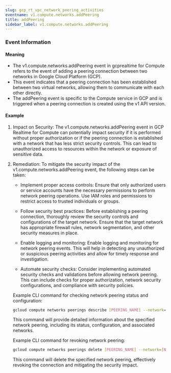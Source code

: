 ```yaml
--- 
slug: gcp_rt_vpc_network_peering_activities
eventname: v1.compute.networks.addPeering
title: addPeering
sidebar_label: v1.compute.networks.addPeering
---
```

                       
### Event Information

#### Meaning

- The v1.compute.networks.addPeering event in gcprealtime for Compute refers to the event of adding a peering connection between two networks in Google Cloud Platform (GCP).
- This event indicates that a peering connection has been established between two virtual networks, allowing them to communicate with each other directly.
- The addPeering event is specific to the Compute service in GCP and is triggered when a peering connection is created using the v1 API version.

#### Example

1. Impact on Security: The v1.compute.networks.addPeering event in GCP Realtime for Compute can potentially impact security if it is performed without proper authorization or if the peering connection is established with a network that has less strict security controls. This can lead to unauthorized access to resources within the network or exposure of sensitive data.

2. Remediation: To mitigate the security impact of the v1.compute.networks.addPeering event, the following steps can be taken:

   - Implement proper access controls: Ensure that only authorized users or service accounts have the necessary permissions to perform network peering operations. Use IAM roles and permissions to restrict access to trusted individuals or groups.

   - Follow security best practices: Before establishing a peering connection, thoroughly review the security controls and configurations of the target network. Ensure that the target network has appropriate firewall rules, network segmentation, and other security measures in place.

   - Enable logging and monitoring: Enable logging and monitoring for network peering events. This will help in detecting any unauthorized or suspicious peering activities and allow for timely response and investigation.

   - Automate security checks: Consider implementing automated security checks and validations before allowing network peering. This can include checks for proper authorization, network security configurations, and compliance with security policies.

   Example CLI command for checking network peering status and configuration:

   ```bash
   gcloud compute networks peerings describe [PEERING_NAME] --network=[NETWORK_NAME] --project=[PROJECT_ID]
   ```

   This command will provide detailed information about the specified network peering, including its status, configuration, and associated networks.

   Example CLI command for revoking network peering:

   ```bash
   gcloud compute networks peerings delete [PEERING_NAME] --network=[NETWORK_NAME] --project=[PROJECT_ID]
   ```

   This command will delete the specified network peering, effectively revoking the connection and mitigating the security impact.


 